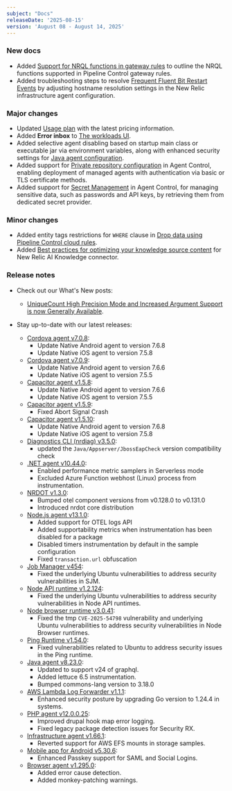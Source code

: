 ```yaml
---
subject: "Docs"
releaseDate: '2025-08-15'
version: 'August 08 - August 14, 2025'
---
```


### New docs

* Added [Support for NRQL functions in gateway rules](/docs/new-relic-control/pipeline-control/nrql-functions) to outline the NRQL functions supported in Pipeline Control gateway rules.
* Added troubleshooting steps to resolve [Frequent Fluent Bit Restart Events](/docs/infrastructure/infrastructure-troubleshooting/troubleshoot-infrastructure/frequent-fluent-bit-restart-events) by adjusting hostname resolution settings in the New Relic infrastructure agent configuration.

### Major changes

* Updated [Usage plan](/docs/licenses/license-information/usage-plans/new-relic-usage-plan/#list-price) with the latest pricing information.
* Added **Error inbox** to [The workloads UI](/docs/new-relic-solutions/new-relic-one/workloads/use-workloads/#errors).
* Added selective agent disabling based on startup main class or executable jar via environment variables, along with enhanced security settings for [Java agent configuration](/docs/apm/agents/java-agent/configuration/java-agent-configuration-config-file/#skip-applications).
* Added support for [Private repository configuration](/docs/new-relic-control/agent-control/configuration/#private-repository-configuration) in Agent Control, enabling deployment of managed agents with authentication via basic or TLS certificate methods.
* Added support for [Secret Management](/docs/new-relic-control/agent-control/configuration/#secrets-management) in Agent Control, for managing sensitive data, such as passwords and API keys, by retrieving them from dedicated secret provider.

### Minor changes

* Added entity tags restrictions for `WHERE` clause in [Drop data using Pipeline Control cloud rules](/docs/new-relic-control/pipeline-control/cloud-rules-api/#restrictions).
* Added [Best practices for optimizing your knowledge source content](/docs/agentic-ai/knowledge-integration/overview/#configure) for New Relic AI Knowledge connector.

### Release notes

* Check out our What's New posts:
  * [UniqueCount High Precision Mode and Increased Argument Support is now Generally Available](/whats-new/2025/08/whats-new-8-13-high-precision-uniquecount).


* Stay up-to-date with our latest releases:

  * [Cordova agent v7.0.8](/docs/release-notes/mobile-release-notes/cordova-release-notes/cordova-agent-708/):
    * Update Native Android agent to version 7.6.8
    * Update Native iOS agent to version 7.5.8
  * [Cordova agent v7.0.9](/docs/release-notes/mobile-release-notes/cordova-release-notes/cordova-agent-709/):
    * Update Native Android agent to version 7.6.6
    * Update Native iOS agent to version 7.5.5
  * [Capacitor agent v1.5.8](/docs/release-notes/mobile-release-notes/capacitor-release-notes/capacitor-agent-158/):
    * Update Native Android agent to version 7.6.6
    * Update Native iOS agent to version 7.5.5
  * [Capacitor agent v1.5.9](/docs/release-notes/mobile-release-notes/capacitor-release-notes/capacitor-agent-159/):
    * Fixed Abort Signal Crash
  * [Capacitor agent v1.5.10](/docs/release-notes/mobile-release-notes/capacitor-release-notes/capacitor-agent-1510/):
    * Update Native Android agent to version 7.6.8
    * Update Native iOS agent to version 7.5.8
  * [Diagnostics CLI (nrdiag) v3.5.0](/docs/release-notes/diagnostics-release-notes/diagnostics-cli-release-notes/diagnostics-cli-350/):
    * updated the `Java/Appserver/JbossEapCheck` version compatibility check
  * [.NET agent v10.44.0](/docs/release-notes/agent-release-notes/net-release-notes/net-agent-10-44-0/):
    * Enabled performance metric samplers in Serverless mode
    * Excluded Azure Function webhost (Linux) process from instrumentation.
  * [NRDOT v1.3.0](/docs/release-notes/nrdot-release-notes/nrdot-2025-08-13/):
    * Bumped otel component versions from v0.128.0 to v0.131.0
    * Introduced nrdot core distribution
  * [Node.js agent v13.1.0](/docs/release-notes/agent-release-notes/nodejs-release-notes/node-agent-13-1-0/):
    * Added support for OTEL logs API
    * Added supportability metrics when instrumentation has been disabled for a package
    * Disabled timers instrumentation by default in the sample configuration
    * Fixed `transaction.url` obfuscation
  * [Job Manager v454](/docs/release-notes/synthetics-release-notes/job-manager-release-notes/job-manager-release-454/):
    * Fixed the underlying Ubuntu vulnerabilities to address security vulnerabilities in SJM.
  * [Node API runtime v1.2.124](/docs/release-notes/synthetics-release-notes/node-api-runtime-release-notes/node-api-runtime-1.2.124/):
    * Fixed the underlying Ubuntu vulnerabilities to address security vulnerabilities in Node API runtimes.
  * [Node browser runtime v3.0.41](/docs/release-notes/synthetics-release-notes/node-browser-runtime-release-notes/node-browser-runtime-3.0.41/):
    * Fixed the tmp `CVE-2025-54798` vulnerability and underlying Ubuntu vulnerabilities to address security vulnerabilities in Node Browser runtimes.
  * [Ping Runtime v1.54.0](/docs/release-notes/synthetics-release-notes/ping-runtime-release-notes/ping-runtime-1.54.0/):
    * Fixed vulnerabilities related to Ubuntu to address security issues in the Ping runtime.
  * [Java agent v8.23.0](/docs/release-notes/agent-release-notes/java-release-notes/java-agent-8230/):
    * Updated to support v24 of graphql.
    * Added lettuce 6.5 instrumentation.
    * Bumped commons-lang version to 3.18.0
  * [AWS Lambda Log Forwarder v1.1.1](/docs/release-notes/aws-lambda-log-forwarder-release-notes/lambda-25-07-25/):
    * Enhanced security posture by upgrading Go version to 1.24.4 in systems.
  * [PHP agent v12.0.0.25](/docs/release-notes/agent-release-notes/php-release-notes/php-agent-12-0-0-25/):
    * Improved drupal hook map error logging.
    * Fixed legacy package detection issues for Security RX.
  * [Infrastructure agent v1.66.1](/docs/release-notes/infrastructure-release-notes/infrastructure-agent-release-notes/new-relic-infrastructure-agent-1661/):
    * Reverted support for AWS EFS mounts in storage samples.
  * [Mobile app for Android v5.30.6](docs/release-notes/mobile-apps-release-notes/new-relic-android-release-notes/new-relic-android-5306/):
    * Enhanced Passkey support for SAML and Social Logins.
  * [Browser agent v1.295.0](/docs/release-notes/new-relic-browser-release-notes/browser-agent-release-notes/browser-agent-v1.295.0/):
    * Added error cause detection.
    * Added monkey-patching warnings.
